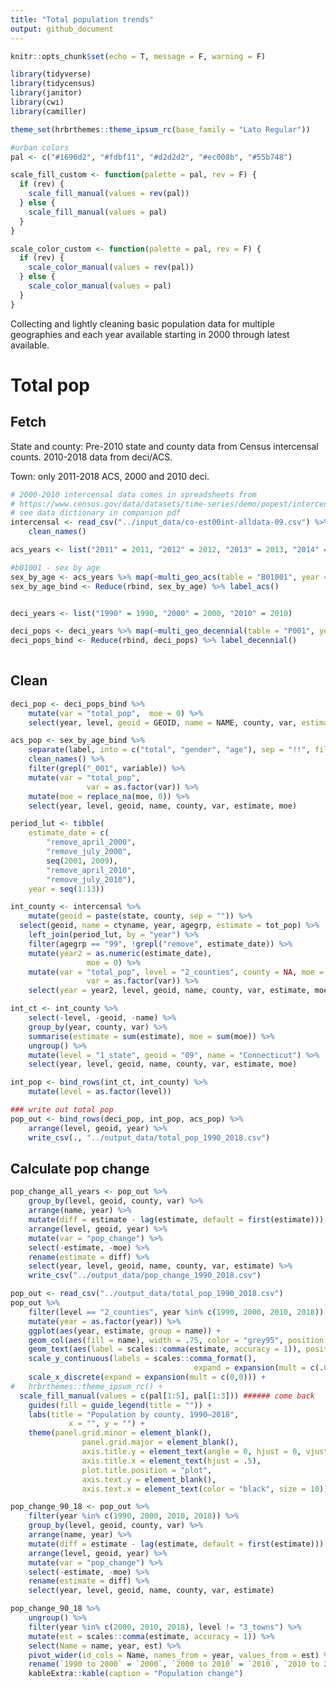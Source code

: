 ```yaml
---
title: "Total population trends"
output: github_document
---
```


```r
knitr::opts_chunk$set(echo = T, message = F, warning = F)
```

```r
library(tidyverse)
library(tidycensus)
library(janitor)
library(cwi)
library(camiller)
```

```r
theme_set(hrbrthemes::theme_ipsum_rc(base_family = "Lato Regular"))

#urban colors
pal <- c("#1696d2", "#fdbf11", "#d2d2d2", "#ec008b", "#55b748")

scale_fill_custom <- function(palette = pal, rev = F) {
  if (rev) {
    scale_fill_manual(values = rev(pal))
  } else {
    scale_fill_manual(values = pal)
  }
}

scale_color_custom <- function(palette = pal, rev = F) {
  if (rev) {
    scale_color_manual(values = rev(pal))
  } else {
    scale_color_manual(values = pal)
  }
}
```

Collecting and lightly cleaning basic population data for multiple geographies and each year available starting in 2000 through latest available.

# Total pop

## Fetch

State and county: Pre-2010 state and county data from Census intercensal counts. 2010-2018 data from deci/ACS.

Town: only 2011-2018 ACS, 2000 and 2010 deci.

```r
# 2000-2010 intercensal data comes in spreadsheets from
# https://www.census.gov/data/datasets/time-series/demo/popest/intercensal-2000-2010-counties.html
# see data dictionary in companion pdf
intercensal <- read_csv("../input_data/co-est00int-alldata-09.csv") %>%
	clean_names()

acs_years <- list("2011" = 2011, "2012" = 2012, "2013" = 2013, "2014" = 2014, "2015" = 2015, "2016" = 2016, "2017" = 2017, "2018" = 2018)

#b01001 - sex by age
sex_by_age <- acs_years %>% map(~multi_geo_acs(table = "B01001", year = ., new_england = F))
sex_by_age_bind <- Reduce(rbind, sex_by_age) %>% label_acs()


deci_years <- list("1990" = 1990, "2000" = 2000, "2010" = 2010)

deci_pops <- deci_years %>% map(~multi_geo_decennial(table = "P001", year = .))
deci_pops_bind <- Reduce(rbind, deci_pops) %>% label_decennial() 
	
```

## Clean

```r
deci_pop <- deci_pops_bind %>%
	mutate(var = "total_pop",  moe = 0) %>% 
	select(year, level, geoid = GEOID, name = NAME, county, var, estimate = value, moe)

acs_pop <- sex_by_age_bind %>%
	separate(label, into = c("total", "gender", "age"), sep = "!!", fill = "right") %>% 
	clean_names() %>% 
	filter(grepl("_001", variable)) %>% 
	mutate(var = "total_pop",
				 var = as.factor(var)) %>% 
	mutate(moe = replace_na(moe, 0)) %>% 
	select(year, level, geoid, name, county, var, estimate, moe)

period_lut <- tibble(
	estimate_date = c(
		"remove_april_2000",
		"remove_july_2000",
		seq(2001, 2009),
		"remove_april_2010",
		"remove_july_2010"),
	year = seq(1:13))

int_county <- intercensal %>% 
	mutate(geoid = paste(state, county, sep = "")) %>% 
  select(geoid, name = ctyname, year, agegrp, estimate = tot_pop) %>% 
	left_join(period_lut, by = "year") %>% 
	filter(agegrp == "99", !grepl("remove", estimate_date)) %>% 
	mutate(year2 = as.numeric(estimate_date),
				 moe = 0) %>% 
	mutate(var = "total_pop", level = "2_counties", county = NA, moe = 0,
				 var = as.factor(var)) %>% 
	select(year = year2, level, geoid, name, county, var, estimate, moe)

int_ct <- int_county %>% 
	select(-level, -geoid, -name) %>% 
	group_by(year, county, var) %>% 
	summarise(estimate = sum(estimate), moe = sum(moe)) %>% 
	ungroup() %>% 
	mutate(level = "1_state", geoid = "09", name = "Connecticut") %>% 
	select(year, level, geoid, name, county, var, estimate, moe)

int_pop <- bind_rows(int_ct, int_county) %>% 
	mutate(level = as.factor(level))

### write out total pop
pop_out <- bind_rows(deci_pop, int_pop, acs_pop) %>% 
	arrange(level, geoid, year) %>% 
	write_csv(., "../output_data/total_pop_1990_2018.csv")
```

## Calculate pop change

```r
pop_change_all_years <- pop_out %>% 
	group_by(level, geoid, county, var) %>% 
	arrange(name, year) %>% 
	mutate(diff = estimate - lag(estimate, default = first(estimate))) %>% 
	arrange(level, geoid, year) %>% 
	mutate(var = "pop_change") %>% 
	select(-estimate, -moe) %>% 
	rename(estimate = diff) %>% 
	select(year, level, geoid, name, county, var, estimate) %>% 
	write_csv("../output_data/pop_change_1990_2018.csv")
```

```r
pop_out <- read_csv("../output_data/total_pop_1990_2018.csv")
pop_out %>% 
	filter(level == "2_counties", year %in% c(1990, 2000, 2010, 2018)) %>% 
	mutate(year = as.factor(year)) %>% 
	ggplot(aes(year, estimate, group = name)) +
	geom_col(aes(fill = name), width = .75, color = "grey95", position = position_stack()) +
	geom_text(aes(label = scales::comma(estimate, accuracy = 1)), position = position_stack(.5), size = 3.25, family = "Lato Regular") +
	scale_y_continuous(labels = scales::comma_format(),
										 expand = expansion(mult = c(.01,0))) +
	scale_x_discrete(expand = expansion(mult = c(0,0))) +
#	hrbrthemes::theme_ipsum_rc() +
  scale_fill_manual(values = c(pal[1:5], pal[1:3])) ###### come back
	guides(fill = guide_legend(title = "")) +
	labs(title = "Population by county, 1990–2018",
			 x = "", y = "") +
	theme(panel.grid.minor = element_blank(),
				panel.grid.major = element_blank(),
				axis.title.y = element_text(angle = 0, hjust = 0, vjust = .5),
				axis.title.x = element_text(hjust = .5),
				plot.title.position = "plot",
				axis.text.y = element_blank(),
				axis.text.x = element_text(color = "black", size = 10))
```

```r
pop_change_90_18 <- pop_out %>% 
	filter(year %in% c(1990, 2000, 2010, 2018)) %>% 
	group_by(level, geoid, county, var) %>% 
	arrange(name, year) %>% 
	mutate(diff = estimate - lag(estimate, default = first(estimate))) %>% 
	arrange(level, geoid, year) %>% 
	mutate(var = "pop_change") %>% 
	select(-estimate, -moe) %>% 
	rename(estimate = diff) %>% 
	select(year, level, geoid, name, county, var, estimate)

pop_change_90_18 %>% 
	ungroup() %>% 
	filter(year %in% c(2000, 2010, 2018), level != "3_towns") %>% 
	mutate(est = scales::comma(estimate, accuracy = 1)) %>% 
	select(Name = name, year, est) %>% 
	pivot_wider(id_cols = Name, names_from = year, values_from = est) %>% 
	rename(`1990 to 2000` = `2000`, `2000 to 2010` = `2010`, `2010 to 2018` = `2018`) %>% 
	kableExtra::kable(caption = "Population change")
```